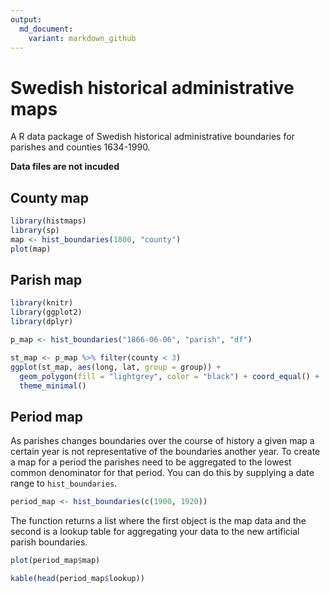 ```yaml
---
output:
  md_document: 
    variant: markdown_github
---
```


<!-- README.md is generated from README.Rmd. Please edit that file -->

Swedish historical administrative maps
======================================

A R data package of Swedish historical administrative boundaries for parishes and counties 1634-1990.

**Data files are not incuded**

## County map

```r
library(histmaps)
library(sp)
map <- hist_boundaries(1800, "county")
plot(map)
```

## Parish map

```r
library(knitr)
library(ggplot2)
library(dplyr)

p_map <- hist_boundaries("1866-06-06", "parish", "df")

st_map <- p_map %>% filter(county < 3)
ggplot(st_map, aes(long, lat, group = group)) +
  geom_polygon(fill = "lightgrey", color = "black") + coord_equal() + 
  theme_minimal()
```

## Period map

As parishes changes boundaries over the course of history a given map a certain year is not representative of the boundaries another year. To create a map for a period the parishes need to be aggregated to the lowest common denominator for that period. You can do this by supplying a date range to `hist_boundaries`.

```r
period_map <- hist_boundaries(c(1900, 1920)) 
```

The function returns a list where the first object is the map data and the second is a lookup table for aggregating your data to the new artificial parish boundaries. 

```r
plot(period_map$map)
```


```r
kable(head(period_map$lookup))
```
